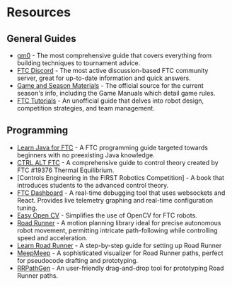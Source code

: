 # Resources

## General Guides
- [gm0](https://gm0.org/en/latest/index.html) - The most comprehensive guide that covers everything from building techniques to tournament advice.
- [FTC Discord](https://discord.com/invite/first-tech-challenge) - The most active discussion-based FTC community server, great for up-to-date information and quick answers.
- [Game and Season Materials](https://www.firstinspires.org/resource-library/ftc/game-and-season-info) - The official source for the current season's info, including the Game Manuals which detail game rules.
- [FTC Tutorials](http://ftctutorials.com/en/) - An unofficial guide that delves into robot design, competition strategies, and team management.

## Programming 
- [Learn Java for FTC](https://raw.githubusercontent.com/alan412/LearnJavaForFTC/master/LearnJavaForFTC.pdf) -  A FTC programming guide targeted towards beginners with no preexisting Java knowledge.
- [CTRL ALT FTC](https://www.ctrlaltftc.com/) -  A comprehensive guide to control theory created by FTC #19376 Thermal Equilibrium.
- [Controls Engineering in the FIRST Robotics Competition] - A book that introduces students to the advanced control theory.
- [FTC Dashboard](https://github.com/acmerobotics/ftc-dashboard) - A real-time debugging tool that uses websockets and React. Provides live telemetry graphing and real-time configuration tuning.
- [Easy Open CV](https://github.com/OpenFTC/EasyOpenCV) - Simplifies the use of OpenCV for FTC robots.
- [Road Runner](https://github.com/acmerobotics/road-runner) - A motion planning library ideal for precise autonomous robot movement, permitting intricate path-following while controlling speed and acceleration.
- [Learn Road Runner](https://learnroadrunner.com/) - A step-by-step guide for setting up Road Runner
- [MeepMeep](https://learnroadrunner.com/tools.html#meepmeep) - A sophisticated visualizer for Road Runner paths, perfect for pseudocode drafting and prototyping.
- [RRPathGen](https://github.com/Jarhead20/RRPathGen) - An user-friendly drag-and-drop tool for prototyping Road Runner paths.